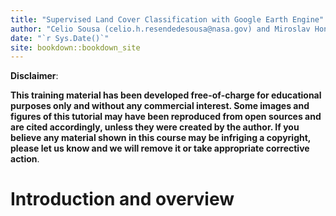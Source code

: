 ```yaml
--- 
title: "Supervised Land Cover Classification with Google Earth Engine"
author: "Celio Sousa (celio.h.resendedesousa@nasa.gov) and Miroslav Honzak (mhonzak@conservation.org)"
date: "`r Sys.Date()`"
site: bookdown::bookdown_site
---
```


__Disclaimer__:

__This training material has been developed free-of-charge for educational purposes only and without any commercial interest. Some images and figures of this tutorial may have been reproduced from open sources and are cited accordingly, unless they were created by the author. If you believe any material shown in this course may be infriging a copyright, please let us know and we will remove it or take appropriate corrective action__.

# Introduction and overview {-}


